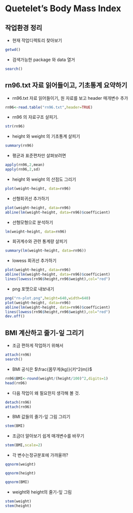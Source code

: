 Quetelet's Body Mass Index
========================================================
작업환경 정리
--------------------------------------------------------
- 현재 작업디렉토리 찾아보기
```r
getwd()
```
- 검색가능한 package 와 data 열거
```r
search()
```
rn96.txt 자료 읽어들이고, 기초통계 요약하기
---------------------------------------
- rn96.txt 자료 읽어들이기, 원 자료를 보고 header 매개변수 추가
```r
rn96<-read.table("rn96.txt",header=TRUE)
```
- rn96 의 자료구조 살피기. 
```r
str(rn96)
```
- height 와 weight 의 기초통계 살피기
```r
summary(rn96)
```
- 평균과 표준편차만 살펴보려면
```r
apply(rn96,2,mean)
apply(rn96,2,sd)
```
- height 와 weight 의 산점도 그리기
```r
plot(weight~height, data=rn96)
```
- 선형회귀선 추가하기
```r
plot(weight~height, data=rn96)
abline(lm(weight~height, data=rn96)$coefficient)
```
- 선형모형으로 분석하기
```r
lm(weight~height, data=rn96)
```
- 회귀계수와 관련 통계량 살피기
```r
summary(lm(weight~height, data=rn96))
```
- lowess 회귀선 추가하기
```r
plot(weight~height, data=rn96)
abline(lm(weight~height, data=rn96)$coefficient)
lines(lowess(rn96$height,rn96$weight),col="red")
```
- png 포맷으로 내보내기
```r
png("rn-plot.png",height=640,width=640)
plot(weight~height, data=rn96)
abline(lm(weight~height, data=rn96)$coefficient)
lines(lowess(rn96$height,rn96$weight),col="red")
dev.off()
```
BMI 계산하고 줄기-잎 그리기
---------------------------
- 조금 편하게 작업하기 위해서
```r
attach(rn96)
search()
```
- BMI 공식은 $\frac{몸무게(kg)}{키^2(m)}$
```r
rn96$BMI<-round(weight/(height/100)^2,digits=1)
head(rn96)
```
- 다음 작업이 왜 필요한지 생각해 볼 것.
```r
detach(rn96)
attach(rn96)
```
- BMI 값들의 줄기-잎 그림 그리기
```r
stem(BMI)
```
- 조금더 알아보기 쉽게 매개변수를 바꾸기
```r
stem(BMI,scale=2)
```
- 각 변수는정규분포에 가까울까?
```r
qqnorm(weight)
```
```r
qqnorm(height)
```
```r
qqnorm(BMI)
```
- weight와 height의 줄기-잎 그림
```r
stem(weight)
stem(height)
```
